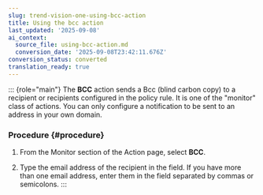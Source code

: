 ```yaml
---
slug: trend-vision-one-using-bcc-action
title: Using the bcc action
last_updated: '2025-09-08'
ai_context:
  source_file: using-bcc-action.md
  conversion_date: '2025-09-08T23:42:11.676Z'
conversion_status: converted
translation_ready: true
---
```


::: {role="main"}
The **BCC** action sends a Bcc (blind carbon copy) to a recipient or recipients configured in the policy rule. It is one of the "monitor" class of actions. You can only configure a notification to be sent to an address in your own domain.

### Procedure {#procedure}

1.  From the Monitor section of the Action page, select **BCC**.

2.  Type the email address of the recipient in the field. If you have more than one email address, enter them in the field separated by commas or semicolons.
:::
